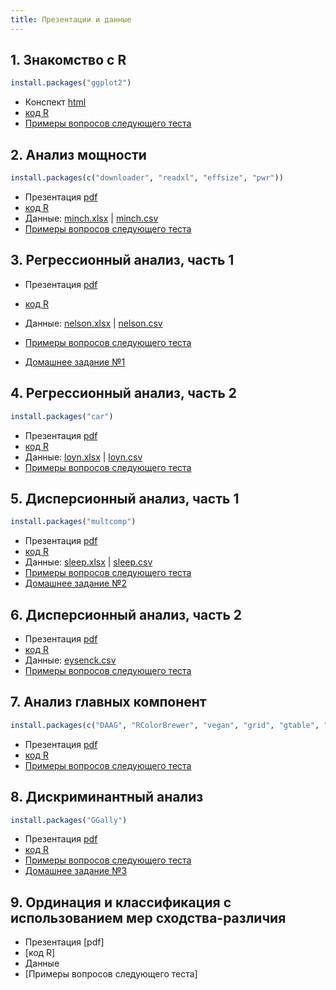 ```yaml
---
title: Презентации и данные
---
```


## 1. Знакомство с R 

```r
install.packages("ggplot2")
```

- Конспект [html](01_intro_to_r.html)
- [код R](01_intro_to_r.R)
- [Примеры вопросов следующего теста](test_handouts/01-int-handout-test1.pdf)


## 2. Анализ мощности

```r
install.packages(c("downloader", "readxl", "effsize", "pwr"))
```

- Презентация [pdf](02_power.pdf)
- [код R](02_code_power.R)
- Данные: [minch.xlsx](data/minch.xlsx) | [minch.csv](data/minch.csv)
- [Примеры вопросов следующего теста](test_handouts/02-power-handout-test1.pdf)

## 3. Регрессионный анализ, часть 1


- Презентация [pdf](03_regression1.pdf)
- [код R](03_code_regression1.R)
- Данные: [nelson.xlsx](data/nelson.xlsx) | [nelson.csv](data/nelson.csv)
- [Примеры вопросов следующего теста](test_handouts/03-regr-handout-test1.pdf)

- [Домашнее задание №1](hw/hw1_lin-regr-cheddar-assump.zip)

## 4. Регрессионный анализ, часть 2

```r
install.packages("car")
```

- Презентация [pdf](04_regression2.pdf)
- [код R](04_code_regression2.R)
- Данные: [loyn.xlsx](data/loyn.xlsx) | [loyn.csv](data/loyn.csv)
- [Примеры вопросов следующего теста](test_handouts/04-mregr-handout-test1.pdf)

## 5. Дисперсионный анализ, часть 1 

```r
install.packages("multcomp")
```

- Презентация [pdf](05_anova1.pdf)
- [код R](05_code_anova1.R)
- Данные: [sleep.xlsx](data/sleep.xlsx) | [sleep.csv](data/sleep.csv)
- [Примеры вопросов следующего теста](test_handouts/05-anova1-handout-test1.pdf)
- [Домашнее задание №2](hw/hw2_anova2-moon.zip)

## 6. Дисперсионный анализ, часть 2

- Презентация [pdf](06_anova2.pdf)
- [код R](06_code_anova2.R)
- Данные: [eysenck.csv](data/eysenck.csv)
- [Примеры вопросов следующего теста](test_handouts/06-anova2-handout-test1.pdf)

## 7. Анализ главных компонент

```r
install.packages(c("DAAG", "RColorBrewer", "vegan", "grid", "gtable", "HSAUR", "ggrepel"))
```

- Презентация [pdf](07_pca.pdf)
- [код R](07_code_pca.R)
- [Примеры вопросов следующего теста](test_handouts/07-pca-handout-test1.pdf)


## 8. Дискриминантный анализ 

```r
install.packages("GGally")
```

- Презентация [pdf](08_da.pdf)
- [код R](08_code_da.R)
- [Примеры вопросов следующего теста](test_handouts/08-da-handout-test1.pdf)
- [Домашнее задание №3](hw/hw3_pca-da-infarctus.zip)

## 9. Ординация и классификация с использованием мер сходства-различия

- Презентация [pdf]
- [код R]
- Данные
- [Примеры вопросов следующего теста]
